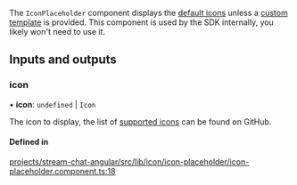 The `IconPlaceholder` component displays the [default icons](./IconComponent.mdx) unless a [custom template](../services/CustomTemplatesService.mdx) is provided. This component is used by the SDK internally, you likely won't need to use it.

[//]: # "Start of generated content"
## Inputs and outputs 


### icon

• **icon**: `undefined` \| `Icon`

The icon to display, the list of [supported icons](https://github.com/GetStream/stream-chat-angular/tree/master/projects/stream-chat-angular/src/lib/icon/icon.component.ts) can be found on GitHub.

#### Defined in

[projects/stream-chat-angular/src/lib/icon/icon-placeholder/icon-placeholder.component.ts:18](https://github.com/GetStream/stream-chat-angular/blob/5f2631b4d5a0900d4294d06aa8bbecb8408ac89d/projects/stream-chat-angular/src/lib/icon/icon-placeholder/icon-placeholder.component.ts#L18)

[//]: # "End of generated content"
